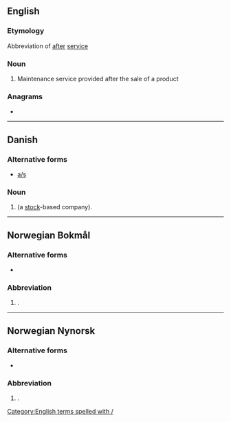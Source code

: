==English==

===Etymology===
Abbreviation of [[after]] [[service]]

===Noun===
{{head|en|noun}}

# Maintenance service provided after the sale of a product

===Anagrams===
* {{anagrams|en|a=as|S&A|S. A.|S.A.|SA|Sa|s.a.}}

[[Category:English terms spelled with /]]

----

==Danish==

===Alternative forms===
* [[a/s]]

===Noun===
{{head|da|noun}}

# {{lb|da|legal}} {{abbreviation of|aktieselskab|lang=da|dot=}} (a [[stock]]-based company).

----

==Norwegian Bokmål==

===Alternative forms===
* {{l|nb|AS}}

===Abbreviation===
{{head|nb|abbreviation}}

# {{lb|nb|legal}} {{abbreviation of|aksjeselskap|lang=nb|nocap=1}}.

----

==Norwegian Nynorsk==

===Alternative forms===
* {{l|nn|AS}}

===Abbreviation===
{{head|nn|abbreviation}}

# {{lb|nn|legal}} {{abbreviation of|aksjeselskap|lang=nn|nocap=1}}.